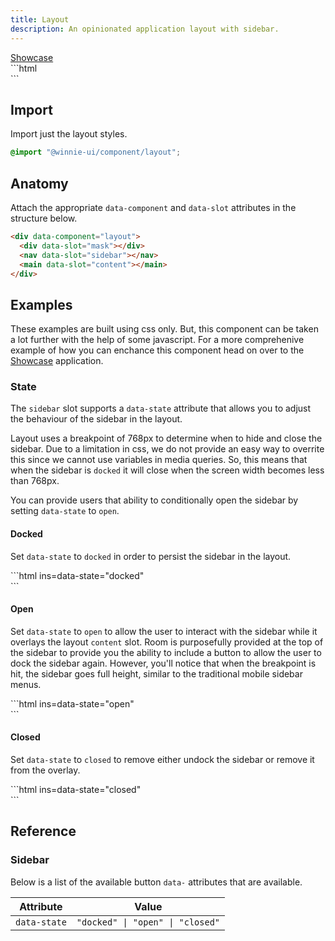 ```yaml
---
title: Layout
description: An opinionated application layout with sidebar.
---
```





<Demo>
  <div className="layout-demo-container">
    <div data-component="layout" className="layout-demo">
      <div data-slot="mask" className="layout-demo-mask" />
      <nav
        data-slot="sidebar"
        className="layout-demo-sidebar"
        data-state="docked"
      ></nav>
      <main data-slot="content" className="layout-demo-content"></main>
    </div>
    <a href="/showcase" target="blank" data-component="button" className="layout-demo-showcase-link">
      <span data-slot="label">Showcase</span>
      <SquareArrowOutUpRight data-slot="icon" />
    </a>
  </div>
  <Fragment slot="footer">
    ```html
    <div data-component="layout">
      <nav data-slot="sidebar"></nav>
      <main data-slot="content"></main>
    </div>
    ```
  </Fragment>
</Demo>

## Import

Import just the layout styles.

```css
@import "@winnie-ui/component/layout";
```

## Anatomy

Attach the appropriate `data-component` and `data-slot` attributes in the structure below.

```html
<div data-component="layout">
  <div data-slot="mask"></div>
  <nav data-slot="sidebar"></nav>
  <main data-slot="content"></main>
</div>
```

## Examples

These examples are built using css only. But, this component can be taken a lot further with the help of some javascript. For a more comprehenive example of how you can enchance this component head on over to the [Showcase](/showcase) application.

### State

The `sidebar` slot supports a `data-state` attribute that allows you to adjust the behaviour of the sidebar in the layout.

Layout uses a breakpoint of 768px to determine when to hide and close the sidebar. Due to a limitation in css, we do not provide an easy way to overrite this since we cannot use variables in media queries. So, this means that when the sidebar is `docked` it will close when the screen width becomes less than 768px.

You can provide users that ability to conditionally open the sidebar by setting `data-state` to `open`.

#### Docked

Set `data-state` to `docked` in order to persist the sidebar in the layout.

<Demo>
  <div className="layout-demo-container">
    <div data-component="layout" className="layout-demo">
      <div data-slot="mask" className="layout-demo-mask" />
      <nav
        data-slot="sidebar"
        className="layout-demo-sidebar"
        data-state="docked"
      ></nav>
      <main data-slot="content" className="layout-demo-content"></main>
    </div>
  </div>
  <Fragment slot="footer">
    ```html ins=data-state="docked"
    <div data-component="layout">
      <nav data-slot="sidebar" data-state="docked"></nav>
      <main data-slot="content"></main>
    </div>
    ```
  </Fragment>
</Demo>

#### Open

Set `data-state` to `open` to allow the user to interact with the sidebar while it overlays the layout `content` slot. Room is purposefully provided at the top of the sidebar to provide you the ability to include a button to allow the user to dock the sidebar again. However, you'll notice that when the breakpoint is hit, the sidebar goes full height, similar to the traditional mobile sidebar menus.

<Demo>
  <div className="layout-demo-container">
    <div data-component="layout" className="layout-demo">
      <div data-slot="mask" className="layout-demo-mask" />
      <nav
        data-slot="sidebar"
        className="layout-demo-sidebar"
        data-state="open"
      ></nav>
      <main data-slot="content" className="layout-demo-content"></main>
    </div>
  </div>
  <Fragment slot="footer">
    ```html ins=data-state="open"
    <div data-component="layout">
      <div data-slot="mask"></div>
      <nav data-slot="sidebar" data-state="open"></nav>
      <main data-slot="content"></main>
    </div>
    ```
  </Fragment>
</Demo>

#### Closed

Set `data-state` to `closed` to remove either undock the sidebar or remove it from the overlay.

<Demo>
  <div className="layout-demo-container">
    <div data-component="layout" className="layout-demo">
      <div data-slot="mask" className="layout-demo-mask" />
      <nav
        data-slot="sidebar"
        className="layout-demo-sidebar"
        data-state="closed"
      ></nav>
      <main data-slot="content" className="layout-demo-content"></main>
    </div>
  </div>
  <Fragment slot="footer">
    ```html ins=data-state="closed"
    <div data-component="layout">
      <div data-slot="mask"></div>
      <nav data-slot="sidebar" data-state="closed"></nav>
      <main data-slot="content"></main>
    </div>
    ```
  </Fragment>
</Demo>

## Reference

### Sidebar

Below is a list of the available button `data-` attributes that are available.

| Attribute     | Value                                       |
| ------------- | ------------------------------------------- |
| `data-state` | `"docked" \| "open" \| "closed"`             |
